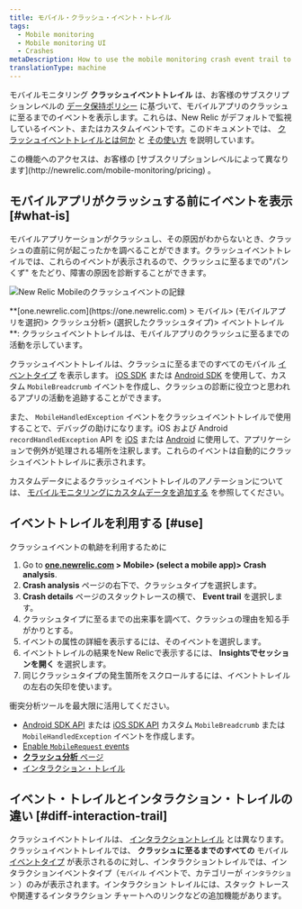```yaml
---
title: モバイル・クラッシュ・イベント・トレイル
tags:
  - Mobile monitoring
  - Mobile monitoring UI
  - Crashes
metaDescription: How to use the mobile monitoring crash event trail to find the reasons for a mobile app crash.
translationType: machine
---
```



モバイルモニタリング **クラッシュイベントトレイル** は、お客様のサブスクリプションレベルの [データ保持ポリシー](/docs/accounts-partnerships/accounts/account-billing-usage/data-retention) に基づいて、モバイルアプリのクラッシュに至るまでのイベントを表示します。これらは、New Relic がデフォルトで監視しているイベント、またはカスタムイベントです。このドキュメントでは、 [クラッシュイベントトレイルとは何か](#what-is) と [その使い方](#use) を説明しています。

<Callout variant="tip">
  この機能へのアクセスは、お客様の [サブスクリプションレベルによって異なります](http://newrelic.com/mobile-monitoring/pricing) 。
</Callout>

## モバイルアプリがクラッシュする前にイベントを表示 [#what-is]

モバイルアプリケーションがクラッシュし、その原因がわからないとき、クラッシュの直前に何が起こったかを調べることができます。クラッシュイベントトレイルでは、これらのイベントが表示されるので、クラッシュに至るまでの"パンくず" をたどり、障害の原因を診断することができます。

<img
  title="Android-Insights-event-trail.jpg"
  alt="New Relic Mobileのクラッシュイベントの記録 "
  src={newRelicMobileCrashEventTrail}
/>

<figcaption>
  **[one.newrelic.com](https://one.newrelic.com) > モバイル> (モバイルアプリを選択)> クラッシュ分析> (選択したクラッシュタイプ)> イベントトレイル**: クラッシュイベントトレイルは、モバイルアプリのクラッシュに至るまでの活動を示しています。
</figcaption>

クラッシュイベントトレイルは、クラッシュに至るまでのすべてのモバイル [イベントタイプ](/docs/insights/explore-add-data/custom-events/insert-query-custom-mobile-app-events-attributes#event-definition) を表示します。 [iOS SDK](/docs/mobile-monitoring/new-relic-mobile-ios/install-configure/work-ios-sdk-api) または [Android SDK](/docs/mobile-monitoring/new-relic-mobile-android/android-sdk-api/recordbreadcrumb) を使用して、カスタム `MobileBreadcrumb` イベントを作成し、クラッシュの診断に役立つと思われるアプリの活動を追跡することができます。

また、 `MobileHandledException` イベントをクラッシュイベントトレイルで使用することで、デバッグの助けになります。iOS および Android `recordHandledException` API を [iOS](/docs/mobile-monitoring/new-relic-mobile-ios/ios-sdk-api/recordhandledexception-ios-sdk-api) または [Android](/docs/mobile-monitoring/new-relic-mobile-android/android-sdk-api/recordhandledexception) に使用して、アプリケーションで例外が処理される場所を注釈します。これらのイベントは自動的にクラッシュイベントトレイルに表示されます。

カスタムデータによるクラッシュイベントトレイルのアノテーションについては、 [モバイルモニタリングにカスタムデータを追加する](/docs/mobile-monitoring/new-relic-mobile/maintenance/add-custom-data-new-relic-mobile) を参照してください。

## イベントトレイルを利用する [#use]

クラッシュイベントの軌跡を利用するために

1. Go to **[one.newrelic.com](https://one.newrelic.com) > Mobile> (select a mobile app)> Crash analysis**.
2. **Crash analysis** ページの右下で、クラッシュタイプを選択します。
3. **Crash details** ページのスタックトレースの横で、 **Event trail** を選択します。
4. クラッシュタイプに至るまでの出来事を調べて、クラッシュの理由を知る手がかりとする。
5. イベントの属性の詳細を表示するには、そのイベントを選択します。
6. イベントトレイルの結果をNew Relicで表示するには、 **Insightsでセッションを開く** を選択します。
7. 同じクラッシュタイプの発生箇所をスクロールするには、イベントトレイルの左右の矢印を使います。

衝突分析ツールを最大限に活用してください。

* [Android SDK API](/docs/mobile-monitoring/new-relic-mobile-android/android-sdk-api/recordbreadcrumb) または [iOS SDK API](/docs/mobile-monitoring/new-relic-mobile-ios/ios-sdk-api/record-breadcrumb) カスタム `MobileBreadcrumb` または `MobileHandledException` イベントを作成します。
* [Enable `MobileRequest` events](/docs/mobile-monitoring/mobile-monitoring-ui/network-pages/analyze-network-requests-using-mobilerequest-event-data)
* [**クラッシュ分析** ページ](/docs/mobile-monitoring/mobile-monitoring-ui/crashes/crash-analysis-group-filter-your-crashes)
* [インタラクション・トレイル](/docs/mobile-monitoring/mobile-monitoring-ui/crashes/investigate-mobile-app-crash-report#interaction-trail)

## イベント・トレイルとインタラクション・トレイルの違い [#diff-interaction-trail]

クラッシュイベントトレイルは、 [インタラクショントレイル](/docs/mobile-monitoring/mobile-monitoring-ui/crashes/investigate-mobile-app-crash-report#interaction-trail) とは異なります。クラッシュイベントトレイルでは、 **クラッシュに至るまでのすべての** モバイル [イベントタイプ](/docs/insights/explore-add-data/custom-events/insert-query-custom-mobile-app-events-attributes#event-definition) が表示されるのに対し、インタラクショントレイルでは、インタラクションイベントタイプ（`モバイル` イベントで、カテゴリーが `インタラクション` ）のみが表示されます。インタラクション トレイルには、スタック トレースや関連するインタラクション チャートへのリンクなどの追加機能があります。
